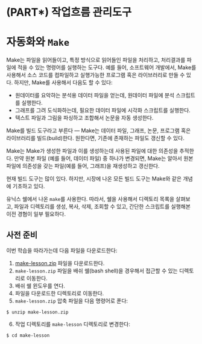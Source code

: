 
# (PART\*) 작업흐름 관리도구 {-#make-workflow}

# 자동화와 `Make` {#make-automation-intro}

Make는 파일을 읽어들이고, 특정 방식으로 읽어들인 파일을 처리하고, 처리결과를 파일에 적을 수 있는 명령어를 실행하는 도구다.
예를 들어, 소프트웨어 개발에서, Make를 사용해서 소스 코드를 컴파일하고 실행가능한 프로그램 혹은 라이브러리로 만들 수 있다.
하지만, Make를 사용해서 다음도 할 수 있다:

* 원데이터를 요악햐는 분석용 데이터 파일을 얻는데, 원데이터 파일에 분석 스크립트를 실행한다.
* 그래프를 그려 도식화하는데, 필요한 데이터 파일에 시각화 스크립트를 실행한다.
* 텍스트 파일과 그림을 파싱하고 조합해서 논문을 자동 생성한다.

Make를 빌드 도구라고 부른다 --- Make는 데이터 파일, 그래프, 논문, 프로그램 혹은 라이브러리를 빌드(build)한다.
원한다면, 기존에 존재하는 파일도 갱신할 수 있다.

Make는 Make가 생성한 파일과 이를 생성하는데 사용된 파일에 대한 의존성을 추적한다.
만약 원본 파일 (예를 들어, 데이터 파일) 중 하나가 변경되면, Make는 알아서 원본파일에 의존성을 갖는 파일(예를 들어, 그래프)을
재생성하고 갱신한다.

현재 빌드 도구는 많이 있다. 하지만, 시장에 나온 모든 빌드 도구는 Make와 같은 개념에 기초하고 있다.


::: {#make-prereq .rmdcaution}

유닉스 쉘에서 나온 `make`를 사용한다. 따라서,
쉘을 사용해서 디렉토리 목록을 살펴보고, 파일과 디렉토리를 생성, 복사, 삭제, 조회할 수 있고,
간단한 스크립트를 실행해본 이전 경혐이 일부 필요하다.
:::

## 사전 준비 {#make-setup}

이번 학습을 따라가는데 다음 파일을 다운로드한다:

1. [make-lesson.zip](http://swcarpentry.github.io/make-novice/files/make-lesson.zip) 파일을 다운로드한다.
2. `make-lesson.zip` 파일을 배쉬 쉘(bash shell)을 경우해서 접근할 수 있는 디렉토리로 이동한다.
3. 배쉬 쉘 윈도우를 연다.
4. 파일을 다운로드한 디렉토리로 이동한다.
5. `make-lesson.zip` 압축 파일을 다음 명령어로 푼다:

```
$ unzip make-lesson.zip
```

6. 작업 디렉토리를 `make-lesson` 디렉토리로 변경한다:

```
$ cd make-lesson
```
